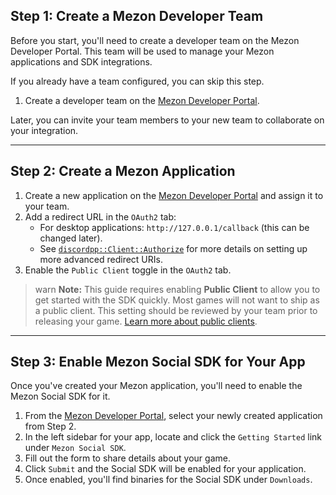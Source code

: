 ## Step 1: Create a Mezon Developer Team

Before you start, you'll need to create a developer team on the Mezon Developer Portal. This team will be used to manage your Mezon applications and SDK integrations.

If you already have a team configured, you can skip this step.

1. Create a developer team on the [Mezon Developer Portal](https://mezon.com/developers/teams).

Later, you can invite your team members to your new team to collaborate on your integration.

---

## Step 2: Create a Mezon Application

1. Create a new application on the [Mezon Developer Portal](https://mezon.com/developers/applications) and assign it to your team.
3. Add a redirect URL in the `OAuth2` tab:
   - For desktop applications: `http://127.0.0.1/callback` (this can be changed later).
   - See [`discordpp::Client::Authorize`](https://mezon.com/developers/docs/social-sdk/classdiscordpp_1_1Client.html#ace94a58e27545a933d79db32b387a468) for more details on setting up more advanced redirect URIs.
4. Enable the `Public Client` toggle in the `OAuth2` tab. 

> warn
> **Note:** This guide requires enabling **Public Client** to allow you to get started with the SDK quickly. Most games will not want to ship as a public client. This setting should be reviewed by your team prior to releasing your game. [Learn more about public clients](#DOCS_DISCORD_SOCIAL_SDK_CORE_CONCEPTS/oauth2-client-types).

---

## Step 3: Enable Mezon Social SDK for Your App

Once you've created your Mezon application, you'll need to enable the Mezon Social SDK for it.

1. From the [Mezon Developer Portal](https://mezon.com/developers/applications), select your newly created application from Step 2.
2. In the left sidebar for your app, locate and click the `Getting Started` link under `Mezon Social SDK`.
3. Fill out the form to share details about your game.
4. Click `Submit` and the Social SDK will be enabled for your application.
5. Once enabled, you'll find binaries for the Social SDK under `Downloads`.